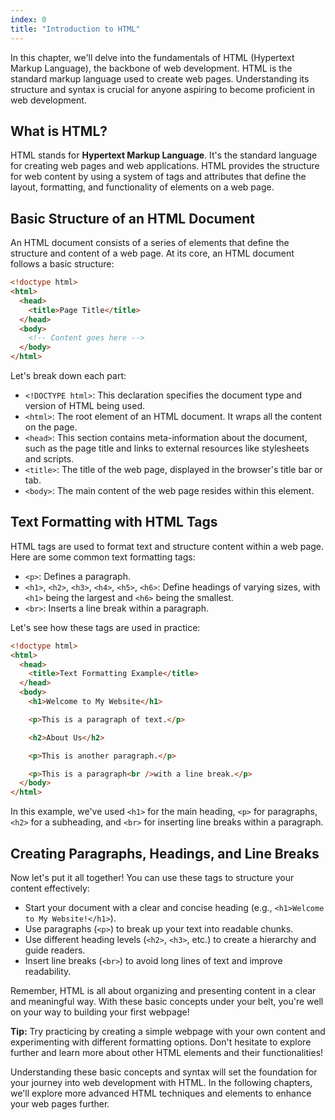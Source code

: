 ```yaml
---
index: 0
title: "Introduction to HTML"
---
```


In this chapter, we'll delve into the fundamentals of HTML (Hypertext Markup Language), the backbone of web development. HTML is the standard markup language used to create web pages. Understanding its structure and syntax is crucial for anyone aspiring to become proficient in web development.

## What is HTML?

HTML stands for **Hypertext Markup Language**. It's the standard language for creating web pages and web applications. HTML provides the structure for web content by using a system of tags and attributes that define the layout, formatting, and functionality of elements on a web page.

## Basic Structure of an HTML Document

An HTML document consists of a series of elements that define the structure and content of a web page. At its core, an HTML document follows a basic structure:

```html
<!doctype html>
<html>
  <head>
    <title>Page Title</title>
  </head>
  <body>
    <!-- Content goes here -->
  </body>
</html>
```

Let's break down each part:

- `<!DOCTYPE html>`: This declaration specifies the document type and version of HTML being used.
- `<html>`: The root element of an HTML document. It wraps all the content on the page.
- `<head>`: This section contains meta-information about the document, such as the page title and links to external resources like stylesheets and scripts.
- `<title>`: The title of the web page, displayed in the browser's title bar or tab.
- `<body>`: The main content of the web page resides within this element.

## Text Formatting with HTML Tags

HTML tags are used to format text and structure content within a web page. Here are some common text formatting tags:

- `<p>`: Defines a paragraph.
- `<h1>`, `<h2>`, `<h3>`, `<h4>`, `<h5>`, `<h6>`: Define headings of varying sizes, with `<h1>` being the largest and `<h6>` being the smallest.
- `<br>`: Inserts a line break within a paragraph.

Let's see how these tags are used in practice:

```html
<!doctype html>
<html>
  <head>
    <title>Text Formatting Example</title>
  </head>
  <body>
    <h1>Welcome to My Website</h1>

    <p>This is a paragraph of text.</p>

    <h2>About Us</h2>

    <p>This is another paragraph.</p>

    <p>This is a paragraph<br />with a line break.</p>
  </body>
</html>
```

In this example, we've used `<h1>` for the main heading, `<p>` for paragraphs, `<h2>` for a subheading, and `<br>` for inserting line breaks within a paragraph.

## Creating Paragraphs, Headings, and Line Breaks

Now let's put it all together! You can use these tags to structure your content effectively:

- Start your document with a clear and concise heading (e.g., `<h1>Welcome to My Website!</h1>`).
- Use paragraphs (`<p>`) to break up your text into readable chunks.
- Use different heading levels (`<h2>`, `<h3>`, etc.) to create a hierarchy and guide readers.
- Insert line breaks (`<br>`) to avoid long lines of text and improve readability.

Remember, HTML is all about organizing and presenting content in a clear and meaningful way. With these basic concepts under your belt, you're well on your way to building your first webpage!

**Tip:** Try practicing by creating a simple webpage with your own content and experimenting with different formatting options. Don't hesitate to explore further and learn more about other HTML elements and their functionalities!

Understanding these basic concepts and syntax will set the foundation for your journey into web development with HTML. In the following chapters, we'll explore more advanced HTML techniques and elements to enhance your web pages further.
